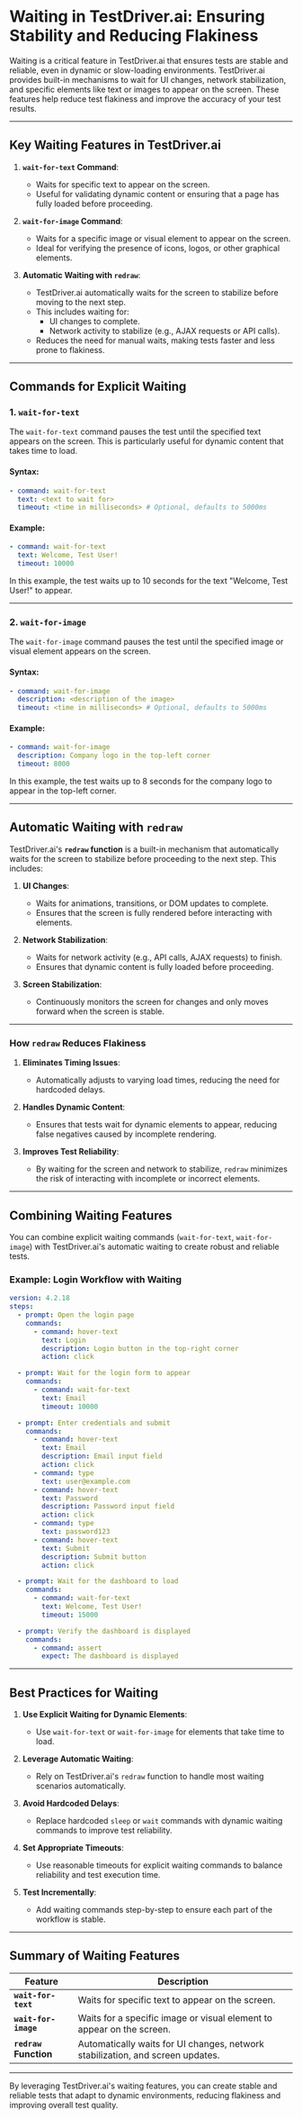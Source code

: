 # Waiting in TestDriver.ai: Ensuring Stability and Reducing Flakiness

Waiting is a critical feature in TestDriver.ai that ensures tests are stable and reliable, even in dynamic or slow-loading environments. TestDriver.ai provides built-in mechanisms to wait for UI changes, network stabilization, and specific elements like text or images to appear on the screen. These features help reduce test flakiness and improve the accuracy of your test results.

---

## Key Waiting Features in TestDriver.ai

1. **`wait-for-text` Command**:
   - Waits for specific text to appear on the screen.
   - Useful for validating dynamic content or ensuring that a page has fully loaded before proceeding.

2. **`wait-for-image` Command**:
   - Waits for a specific image or visual element to appear on the screen.
   - Ideal for verifying the presence of icons, logos, or other graphical elements.

3. **Automatic Waiting with `redraw`**:
   - TestDriver.ai automatically waits for the screen to stabilize before moving to the next step.
   - This includes waiting for:
     - UI changes to complete.
     - Network activity to stabilize (e.g., AJAX requests or API calls).
   - Reduces the need for manual waits, making tests faster and less prone to flakiness.

---

## Commands for Explicit Waiting

### 1. **`wait-for-text`**

The `wait-for-text` command pauses the test until the specified text appears on the screen. This is particularly useful for dynamic content that takes time to load.

#### Syntax:

```yaml
- command: wait-for-text
  text: <text to wait for>
  timeout: <time in milliseconds> # Optional, defaults to 5000ms
```

#### Example:

```yaml
- command: wait-for-text
  text: Welcome, Test User!
  timeout: 10000
```

In this example, the test waits up to 10 seconds for the text "Welcome, Test User!" to appear.

---

### 2. **`wait-for-image`**

The `wait-for-image` command pauses the test until the specified image or visual element appears on the screen.

#### Syntax:

```yaml
- command: wait-for-image
  description: <description of the image>
  timeout: <time in milliseconds> # Optional, defaults to 5000ms


```


#### Example:

```yaml
- command: wait-for-image
  description: Company logo in the top-left corner
  timeout: 8000


```


In this example, the test waits up to 8 seconds for the company logo to appear in the top-left corner.

---

## Automatic Waiting with `redraw`

TestDriver.ai's **`redraw` function** is a built-in mechanism that automatically waits for the screen to stabilize before proceeding to the next step. This includes:

1. **UI Changes**:
   - Waits for animations, transitions, or DOM updates to complete.
   - Ensures that the screen is fully rendered before interacting with elements.

2. **Network Stabilization**:
   - Waits for network activity (e.g., API calls, AJAX requests) to finish.
   - Ensures that dynamic content is fully loaded before proceeding.

3. **Screen Stabilization**:
   - Continuously monitors the screen for changes and only moves forward when the screen is stable.

---

### How `redraw` Reduces Flakiness

1. **Eliminates Timing Issues**:
   - Automatically adjusts to varying load times, reducing the need for hardcoded delays.

2. **Handles Dynamic Content**:
   - Ensures that tests wait for dynamic elements to appear, reducing false negatives caused by incomplete rendering.

3. **Improves Test Reliability**:
   - By waiting for the screen and network to stabilize, `redraw` minimizes the risk of interacting with incomplete or incorrect elements.

---

## Combining Waiting Features

You can combine explicit waiting commands (`wait-for-text`, `wait-for-image`) with TestDriver.ai's automatic waiting to create robust and reliable tests.

### Example: Login Workflow with Waiting

```yaml
version: 4.2.18
steps:
  - prompt: Open the login page
    commands:
      - command: hover-text
        text: Login
        description: Login button in the top-right corner
        action: click

  - prompt: Wait for the login form to appear
    commands:
      - command: wait-for-text
        text: Email
        timeout: 10000

  - prompt: Enter credentials and submit
    commands:
      - command: hover-text
        text: Email
        description: Email input field
        action: click
      - command: type
        text: user@example.com
      - command: hover-text
        text: Password
        description: Password input field
        action: click
      - command: type
        text: password123
      - command: hover-text
        text: Submit
        description: Submit button
        action: click

  - prompt: Wait for the dashboard to load
    commands:
      - command: wait-for-text
        text: Welcome, Test User!
        timeout: 15000

  - prompt: Verify the dashboard is displayed
    commands:
      - command: assert
        expect: The dashboard is displayed


```


---

## Best Practices for Waiting

1. **Use Explicit Waiting for Dynamic Elements**:
   - Use `wait-for-text` or `wait-for-image` for elements that take time to load.

2. **Leverage Automatic Waiting**:
   - Rely on TestDriver.ai's `redraw` function to handle most waiting scenarios automatically.

3. **Avoid Hardcoded Delays**:
   - Replace hardcoded `sleep` or `wait` commands with dynamic waiting commands to improve test reliability.

4. **Set Appropriate Timeouts**:
   - Use reasonable timeouts for explicit waiting commands to balance reliability and test execution time.

5. **Test Incrementally**:
   - Add waiting commands step-by-step to ensure each part of the workflow is stable.

---

## Summary of Waiting Features

| **Feature**          | **Description**                                                                 |
|-----------------------|---------------------------------------------------------------------------------|
| **`wait-for-text`**   | Waits for specific text to appear on the screen.                                |
| **`wait-for-image`**  | Waits for a specific image or visual element to appear on the screen.           |
| **`redraw` Function** | Automatically waits for UI changes, network stabilization, and screen updates. |

---

By leveraging TestDriver.ai's waiting features, you can create stable and reliable tests that adapt to dynamic environments, reducing flakiness and improving overall test quality.
